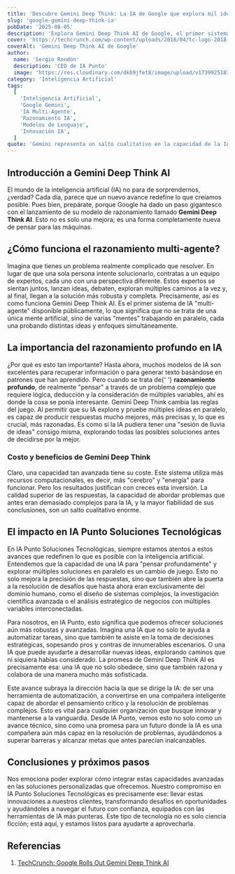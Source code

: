 ```yaml
---
title: 'Descubre Gemini Deep Think: La IA de Google que explora mil ideas a la vez.'
slug: 'google-gemini-deep-think-ia'
pubDate: '2025-08-05'
description: 'Explora Gemini Deep Think AI de Google, el primer sistema multi-agente que revoluciona el razonamiento profundo, probando múltiples ideas en paralelo para soluciones complejas.'
cover: 'https://techcrunch.com/wp-content/uploads/2018/04/tc-logo-2018-square-reverse2x.png'
coverAlt: 'Gemini Deep Think AI de Google'
author:
  name: 'Sergio Rondón'
  description: 'CEO de IA Punto'
  image: 'https://res.cloudinary.com/dkb9jfet8/image/upload/v1739925181/sergio_gdcaeh.png'
category: 'Inteligencia Artificial'
tags:
  [
    'Inteligencia Artificial',
    'Google Gemini',
    'IA Multi-Agente',
    'Razonamiento IA',
    'Modelos de Lenguaje',
    'Innovación IA',
  ]
quote: 'Gemini representa un salto cualitativo en la capacidad de la IA para razonar y resolver problemas complejos.'
---
```


<h2 id="introduccion-a-gemini-deep-think-ai">
  Introducción a Gemini Deep Think AI
</h2>

<p>
  El mundo de la inteligencia artificial (IA) no para de sorprendernos, ¿verdad?
  Cada día, parece que un nuevo avance redefine lo que creíamos posible. Pues
  bien, prepárate, porque Google ha dado un paso gigantesco con el lanzamiento
  de su modelo de razonamiento llamado <strong>Gemini Deep Think AI</strong>.
  Esto no es solo una mejora; es una forma completamente nueva de pensar para
  las máquinas.
</p>

<h2 id="como-funciona-el-razonamiento-multi-agente">
  ¿Cómo funciona el razonamiento multi-agente?
</h2>

<p>
  Imagina que tienes un problema realmente complicado que resolver. En lugar de
  que una sola persona intente solucionarlo, contratas a un equipo de expertos,
  cada uno con una perspectiva diferente. Estos expertos se sientan juntos,
  lanzan ideas, debaten, exploran múltiples caminos a la vez y, al final, llegan
  a la solución más robusta y completa. Precisamente, así es como funciona
  Gemini Deep Think AI. Es el primer sistema de IA "multi-agente" disponible
  públicamente, lo que significa que no se trata de una única mente artificial,
  sino de varias "mentes" trabajando en paralelo, cada una probando distintas
  ideas y enfoques simultáneamente.
</p>

<h2 id="la-importancia-del-razonamiento-profundo-en-ia">
  La importancia del razonamiento profundo en IA
</h2>

<p>
  ¿Por qué es esto tan importante? Hasta ahora, muchos modelos de IA son
  excelentes para recuperar información o para generar texto basándose en
  patrones que han aprendido. Pero cuando se trata de{' '}
  <strong>razonamiento profundo</strong>, de realmente "pensar" a través de un
  problema complejo que requiere lógica, deducción y la consideración de
  múltiples variables, ahí es donde la cosa se ponía interesante. Gemini Deep
  Think cambia las reglas del juego. Al permitir que su IA explore y pruebe
  múltiples ideas en paralelo, es capaz de producir respuestas mucho mejores,
  más precisas y, lo que es crucial, más razonadas. Es como si la IA pudiera
  tener una "sesión de lluvia de ideas" consigo misma, explorando todas las
  posibles soluciones antes de decidirse por la mejor.
</p>

<h3 id="costo-y-beneficios-de-gemini-deep-think">
  Costo y beneficios de Gemini Deep Think
</h3>

<p>
  Claro, una capacidad tan avanzada tiene su coste. Este sistema utiliza más
  recursos computacionales, es decir, más "cerebro" y "energía" para funcionar.
  Pero los resultados justifican con creces esta inversión. La calidad superior
  de las respuestas, la capacidad de abordar problemas que antes eran demasiado
  complejos para la IA, y la mayor fiabilidad de sus conclusiones, son un salto
  cualitativo enorme.
</p>

<h2 id="el-impacto-en-ia-punto-soluciones-tecnologicas">
  El impacto en IA Punto Soluciones Tecnológicas
</h2>

<p>
  En IA Punto Soluciones Tecnológicas, siempre estamos atentos a estos avances
  que redefinen lo que es posible con la inteligencia artificial. Entendemos que
  la capacidad de una IA para "pensar profundamente" y explorar múltiples
  soluciones en paralelo es un cambio de juego. Esto no solo mejora la precisión
  de las respuestas, sino que también abre la puerta a la resolución de desafíos
  que hasta ahora eran exclusivamente del dominio humano, como el diseño de
  sistemas complejos, la investigación científica avanzada o el análisis
  estratégico de negocios con múltiples variables interconectadas.
</p>

<p>
  Para nosotros, en IA Punto, esto significa que podemos ofrecer soluciones aún
  más robustas y avanzadas. Imagina una IA que no solo te ayuda a automatizar
  tareas, sino que también te asiste en la toma de decisiones estratégicas,
  sopesando pros y contras de innumerables escenarios. O una IA que puede
  ayudarte a desarrollar nuevas ideas, explorando caminos que ni siquiera habías
  considerado. La promesa de Gemini Deep Think AI es precisamente esa: una IA
  que no solo obedece, sino que también razona y colabora de una manera mucho
  más sofisticada.
</p>

<p>
  Este avance subraya la dirección hacia la que se dirige la IA: de ser una
  herramienta de automatización, a convertirse en una compañera inteligente
  capaz de abordar el pensamiento crítico y la resolución de problemas
  complejos. Esto es vital para cualquier organización que busque innovar y
  mantenerse a la vanguardia. Desde IA Punto, vemos esto no solo como un avance
  técnico, sino como una promesa para un futuro donde la IA es una compañera aún
  más capaz en la resolución de problemas, ayudándonos a superar barreras y
  alcanzar metas que antes parecían inalcanzables.
</p>

<h2 id="conclusiones-y-proximos-pasos">Conclusiones y próximos pasos</h2>

<p>
  Nos emociona poder explorar cómo integrar estas capacidades avanzadas en las
  soluciones personalizadas que ofrecemos. Nuestro compromiso en IA Punto
  Soluciones Tecnológicas es precisamente ese: llevar estas innovaciones a
  nuestros clientes, transformando desafíos en oportunidades y ayudándoles a
  navegar el futuro con confianza, equipados con las herramientas de IA más
  punteras. Este tipo de tecnología no es solo ciencia ficción; está aquí, y
  estamos listos para ayudarte a aprovecharla.
</p>

<h2 id="referencias">Referencias</h2>

<ol>
  <li>
    <a
      href="https://techcrunch.com/2025/08/01/google-rolls-out-gemini-deep-think-ai-a-reasoning-model-that-tests-multiple-ideas-in-parallel/"
      target="_blank"
      rel="noopener noreferrer"
    >
      TechCrunch: Google Rolls Out Gemini Deep Think AI
    </a>
  </li>
</ol>
